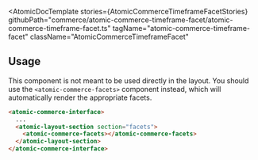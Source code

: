 

<Meta of={AtomicCommerceTimeframeFacetStories} />

<AtomicDocTemplate
  stories={AtomicCommerceTimeframeFacetStories}
  githubPath="commerce/atomic-commerce-timeframe-facet/atomic-commerce-timeframe-facet.ts"
  tagName="atomic-commerce-timeframe-facet"
  className="AtomicCommerceTimeframeFacet"
>

## Usage

This component is not meant to be used directly in the layout. You should use the `<atomic-commerce-facets>` component instead, which will automatically render the appropriate facets.

```html
<atomic-commerce-interface>
  ...
  <atomic-layout-section section="facets">
    <atomic-commerce-facets></atomic-commerce-facets>
  </atomic-layout-section>
</atomic-commerce-interface>
```
</AtomicDocTemplate>
